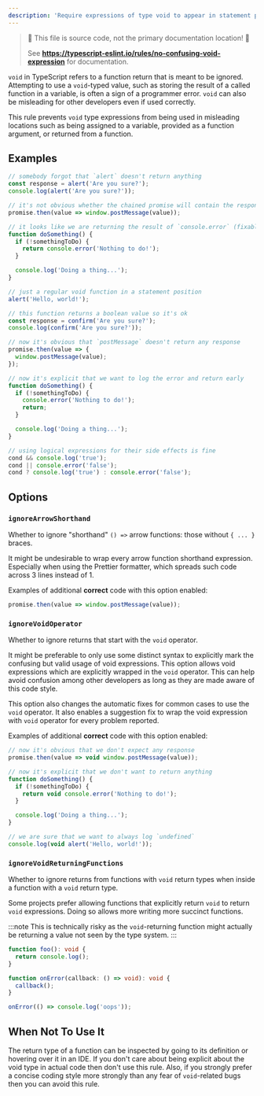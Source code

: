 ```yaml
---
description: 'Require expressions of type void to appear in statement position.'
---
```



> 🛑 This file is source code, not the primary documentation location! 🛑
>
> See **https://typescript-eslint.io/rules/no-confusing-void-expression** for documentation.

`void` in TypeScript refers to a function return that is meant to be ignored.
Attempting to use a `void`-typed value, such as storing the result of a called function in a variable, is often a sign of a programmer error.
`void` can also be misleading for other developers even if used correctly.

This rule prevents `void` type expressions from being used in misleading locations such as being assigned to a variable, provided as a function argument, or returned from a function.

## Examples

<Tabs>
<TabItem value="❌ Incorrect">

```ts
// somebody forgot that `alert` doesn't return anything
const response = alert('Are you sure?');
console.log(alert('Are you sure?'));

// it's not obvious whether the chained promise will contain the response (fixable)
promise.then(value => window.postMessage(value));

// it looks like we are returning the result of `console.error` (fixable)
function doSomething() {
  if (!somethingToDo) {
    return console.error('Nothing to do!');
  }

  console.log('Doing a thing...');
}
```

</TabItem>
<TabItem value="✅ Correct">

```ts
// just a regular void function in a statement position
alert('Hello, world!');

// this function returns a boolean value so it's ok
const response = confirm('Are you sure?');
console.log(confirm('Are you sure?'));

// now it's obvious that `postMessage` doesn't return any response
promise.then(value => {
  window.postMessage(value);
});

// now it's explicit that we want to log the error and return early
function doSomething() {
  if (!somethingToDo) {
    console.error('Nothing to do!');
    return;
  }

  console.log('Doing a thing...');
}

// using logical expressions for their side effects is fine
cond && console.log('true');
cond || console.error('false');
cond ? console.log('true') : console.error('false');
```

</TabItem>
</Tabs>

## Options

### `ignoreArrowShorthand`

Whether to ignore "shorthand" `() =>` arrow functions: those without `{ ... }` braces.

It might be undesirable to wrap every arrow function shorthand expression.
Especially when using the Prettier formatter, which spreads such code across 3 lines instead of 1.

Examples of additional **correct** code with this option enabled:

```ts option='{ "ignoreArrowShorthand": true }' showPlaygroundButton
promise.then(value => window.postMessage(value));
```

### `ignoreVoidOperator`

Whether to ignore returns that start with the `void` operator.

It might be preferable to only use some distinct syntax
to explicitly mark the confusing but valid usage of void expressions.
This option allows void expressions which are explicitly wrapped in the `void` operator.
This can help avoid confusion among other developers as long as they are made aware of this code style.

This option also changes the automatic fixes for common cases to use the `void` operator.
It also enables a suggestion fix to wrap the void expression with `void` operator for every problem reported.

Examples of additional **correct** code with this option enabled:

```ts option='{ "ignoreVoidOperator": true }' showPlaygroundButton
// now it's obvious that we don't expect any response
promise.then(value => void window.postMessage(value));

// now it's explicit that we don't want to return anything
function doSomething() {
  if (!somethingToDo) {
    return void console.error('Nothing to do!');
  }

  console.log('Doing a thing...');
}

// we are sure that we want to always log `undefined`
console.log(void alert('Hello, world!'));
```

### `ignoreVoidReturningFunctions`

Whether to ignore returns from functions with `void` return types when inside a function with a `void` return type.

Some projects prefer allowing functions that explicitly return `void` to return `void` expressions. Doing so allows more writing more succinct functions.

:::note
This is technically risky as the `void`-returning function might actually be returning a value not seen by the type system.
:::

```ts option='{ "ignoreVoidReturningFunctions": true }' showPlaygroundButton
function foo(): void {
  return console.log();
}

function onError(callback: () => void): void {
  callback();
}

onError(() => console.log('oops'));
```

## When Not To Use It

The return type of a function can be inspected by going to its definition or hovering over it in an IDE.
If you don't care about being explicit about the void type in actual code then don't use this rule.
Also, if you strongly prefer a concise coding style more strongly than any fear of `void`-related bugs then you can avoid this rule.
